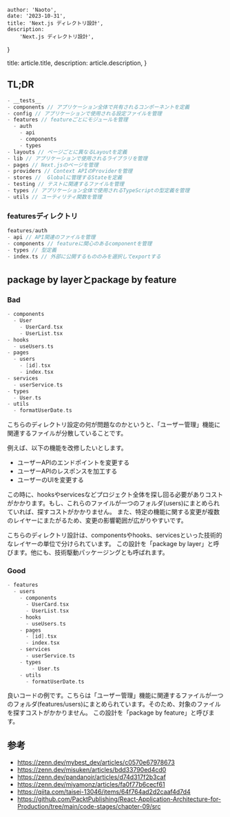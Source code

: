 
    author: 'Naoto',
    date: '2023-10-31',
    title: 'Next.js ディレクトリ設計',
    description:
        'Next.js ディレクトリ設計',
}


  title: article.title,
  description: article.description,
}


## TL;DR
```c
- __tests__
- components // アプリケーション全体で共有されるコンポーネントを定義
- config // アプリケーションで使用される設定ファイルを管理
- features // featureごとにモジュールを管理
  - auth
    - api
    - components
    - types
- layouts // ページごとに異なるLayoutを定義
- lib // アプリケーションで使用されるライブラリを管理
- pages // Next.jsのページを管理
- providers // Context APIのProviderを管理
- stores //  Globalに管理するStateを定義
- testing // テストに関連するファイルを管理
- types // アプリケーション全体で使用されるTypeScriptの型定義を管理
- utils // ユーティリティ関数を管理
```

### featuresディレクトリ
```c
features/auth
- api // API関連のファイルを管理
- components // featureに関心のあるcomponentを管理
- types // 型定義
- index.ts // 外部に公開するもののみを選択してexportする
```

## package by layerとpackage by feature
### Bad
```c
- components
  - User
    - UserCard.tsx
    - UserList.tsx
- hooks
  - useUsers.ts
- pages
  - users
    - [id].tsx
    - index.tsx
- services
  - userService.ts
- types
  - User.ts
- utils
  - formatUserDate.ts
```
こちらのディレクトリ設定の何が問題なのかというと、「ユーザー管理」機能に関連するファイルが分散していることです。

例えば、以下の機能を改修したいとします。
- ユーザーAPIのエンドポイントを変更する
- ユーザーAPIのレスポンスを加工する
- ユーザーのUIを変更する

この時に、hooksやservicesなどプロジェクト全体を探し回る必要がありコストがかかります。もし、これらのファイルが一つのフォルダ(users)にまとめられていれば、探すコストがかかりません。
また、特定の機能に関する変更が複数のレイヤーにまたがるため、変更の影響範囲が広がりやすいです。

こちらのディレクトリ設計は、componentsやhooks、servicesといった技術的なレイヤーの単位で分けられています。
この設計を「package by layer」と呼びます。他にも、技術駆動パッケージングとも呼ばれます。

### Good
```c
- features
  - users
    - components
      - UserCard.tsx
      - UserList.tsx
    - hooks
      - useUsers.ts
    - pages
      - [id].tsx
      - index.tsx
    - services
      - userService.ts
    - types
        - User.ts
    - utils
      - formatUserDate.ts
```

良いコードの例です。こちらは「ユーザー管理」機能に関連するファイルが一つのフォルダ(features/users)にまとめられています。そのため、対象のファイルを探すコストがかかりません。
この設計を「package by feature」と呼びます。

## 参考
- https://zenn.dev/mybest_dev/articles/c0570e67978673
- https://zenn.dev/misuken/articles/bdd33790ed4cd0
- https://zenn.dev/pandanoir/articles/d74d317f2b3caf
- https://zenn.dev/miyamonz/articles/fa0f77b6cecf61
- https://qiita.com/taisei-13046/items/64f764ad2d2caaf4d7d4
- https://github.com/PacktPublishing/React-Application-Architecture-for-Production/tree/main/code-stages/chapter-09/src